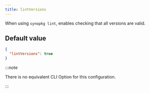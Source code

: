 ```yaml
---
title: lintVersions
---
```


When using `synopkg lint`, enables checking that all versions are valid.

## Default value

```json title=".synopkgrc"
{
  "lintVersions": true
}
```

:::note

There is no equivalent CLI Option for this configuration.

:::
